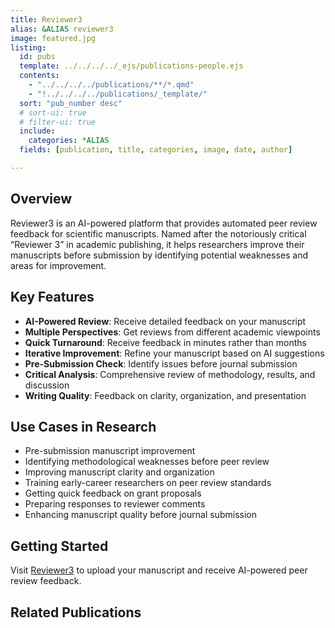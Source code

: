 ```yaml
---
title: Reviewer3
alias: &ALIAS reviewer3
image: featured.jpg
listing:
  id: pubs
  template: ../../../../_ejs/publications-people.ejs 
  contents: 
    - "../../../../publications/**/*.qmd"
    - "!../../../../publications/_template/"
  sort: "pub_number desc"
  # sort-ui: true
  # filter-ui: true
  include:
    categories: *ALIAS
  fields: [publication, title, categories, image, date, author]

---
```


## Overview

Reviewer3 is an AI-powered platform that provides automated peer review feedback for scientific manuscripts. Named after the notoriously critical "Reviewer 3" in academic publishing, it helps researchers improve their manuscripts before submission by identifying potential weaknesses and areas for improvement.

## Key Features

- **AI-Powered Review**: Receive detailed feedback on your manuscript
- **Multiple Perspectives**: Get reviews from different academic viewpoints
- **Quick Turnaround**: Receive feedback in minutes rather than months
- **Iterative Improvement**: Refine your manuscript based on AI suggestions
- **Pre-Submission Check**: Identify issues before journal submission
- **Critical Analysis**: Comprehensive review of methodology, results, and discussion
- **Writing Quality**: Feedback on clarity, organization, and presentation

## Use Cases in Research

- Pre-submission manuscript improvement
- Identifying methodological weaknesses before peer review
- Improving manuscript clarity and organization
- Training early-career researchers on peer review standards
- Getting quick feedback on grant proposals
- Preparing responses to reviewer comments
- Enhancing manuscript quality before journal submission

## Getting Started

Visit [Reviewer3](https://www.reviewer3.com) to upload your manuscript and receive AI-powered peer review feedback.

## Related Publications

:::{#pubs}
:::
